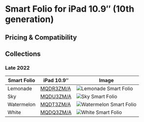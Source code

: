 
# Smart Folio for iPad 10.9″ (10th generation)

## Pricing & Compatibility

## Collections

### Late 2022

| Smart Folio | iPad 10.9″                    | Image                                            |
| ----------- | ----------------------------- | ------------------------------------------------ |
| Lemonade    | [MQDR3ZM/A](/everycase/MQDR3) | ![Lemonade Smart Folio](/everyphone/MQDR3.png)   |
| Sky         | [MQDU3ZM/A](/everycase/MQDU3) | ![Sky Smart Folio](/everyphone/MQDU3.png)        |
| Watermelon  | [MQDT3ZM/A](/everycase/MQDT3) | ![Watermelon Smart Folio](/everyphone/MQDT3.png) |
| White       | [MQDQ3ZM/A](/everycase/MQDQ3) | ![White Smart Folio](/everyphone/MQDQ3.png)      |
